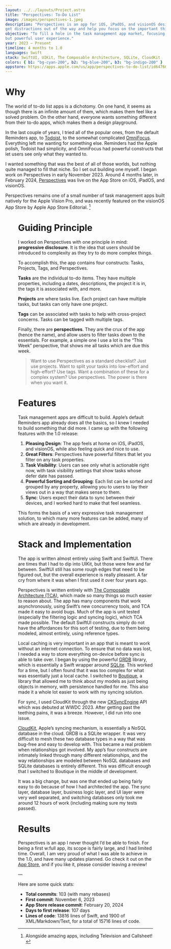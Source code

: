 ```yaml
---
layout: ../../layouts/Project.astro
title: "Perspectives: To-Do List"
image: /images/perspectives-1.jpeg
description: "Perspectives is an app for iOS, iPadOS, and visionOS designed to
get distractions out of the way and help you focus on the important things."
objective: "To fill a hole in the task management app market, focusing on a simple,
but powerful user experience."
year: 2023 — Present
timeline: 4 months to 1.0
languages: Swift
stack: SwiftUI, UIKit, The Composable Architecture, SQLite, CloudKit
colors: { b1: "bg-cyan-200", b2: "bg-blue-200", b3: "bg-indigo-200" }
appstore: https://apps.apple.com/us/app/perspectives-to-do-list/id6476648057
---
```



# Why

The world of to-do list apps is a dichotomy. On one hand, it seems as though there is an infinite amount of them, which makes them feel like a solved problem. On the other hand, everyone wants something different from their to-do apps, which makes them a design playground.

In the last couple of years, I tried all of the popular ones, from the default Reminders app, to [Todoist](https://todoist.com/), to the somewhat complicated [OmniFocus](https://www.omnigroup.com/omnifocus/). Everything left me wanting for something else. Reminders had the Apple polish, Todoist had simplicity, and OmniFocus had powerful constructs that let users see only what they wanted to. 

I wanted something that was the best of all of those worlds, but nothing quite managed to fill that niche. So I set out building one myself. I began work on Perspectives in early November 2023. Around 4 months later, in February 2024, [Perspectives](https://apps.apple.com/us/app/perspectives-to-do-list/id6476648057) was live on the App Store on iOS, iPadOS, and visionOS.

Perspectives remains one of a small number of task management apps built natively for the Apple Vision Pro, and was recently featured on the visionOS App Store by Apple App Store Editorial. [^1]

<Figure
    src={appStore}
    alt="Featured on the visionOS App Store by App Store Editorial!"
    id="fig-1"
  />

# Guiding Principle
I worked on Perspectives with one principle in mind: **progressive disclosure**. It is the idea that users should be introduced to complexity as they try to do more complex things.   
  
To accomplish this, the app contains four constructs: Tasks, Projects, Tags, and Perspectives.

**Tasks** are the individual to-do items. They have multiple properties, including a dates, descriptions, the project it is in, the tags it is associated with, and more.

**Projects** are where tasks live. Each project can have multiple tasks, but tasks can only have one project.

**Tags** can be associated with tasks to help with cross-project concerns. Tasks can be tagged with multiple tags.

Finally, there are **perspectives**. They are the crux of the app (hence the name), and allow users to filter tasks down to the essentials. For example, a simple one I use a lot is the “This Week” perspective, that shows me all tasks which are due this week. 

> Want to use Perspectives as a standard checklist? Just use projects. Want to split your tasks into low-effort and high-effort? Use tags. Want a combination of these for a complex system? Use perspectives. The power is there when you want it.

# Features
Task management apps are difficult to build. Apple’s default Reminders app already does all the basics, so I knew I needed to build something that did more. I came up with the following features with the 1.0 release:

1. **Pleasing Design**: The app feels at home on iOS, iPadOS, and visionOS, while also feeling quick and nice to use.
2. **Great Filters**: Perspectives have powerful filters that let you filter on any task properties.
3. **Task Visibility**: Users can see only what is actionable right now, with task visibility settings that show tasks whose defer date has passed.
4.  **Powerful Sorting and Grouping**: Each list can be sorted and grouped by any property, allowing you to users to lay their views out in a way that makes sense to them.
5. **Sync**: Users expect their data to sync between their devices, and I worked hard to make that feel seamless.

This forms the basis of a very expressive task management solution, to which many more features can be added, many of which are already in development.

# Stack and Implementation
The app is written almost entirely using Swift and SwiftUI. There are times that I had to dip into UIKit, but those were few and far between. SwiftUI still has some rough edges that need to be figured out, but the overall experience is really pleasant. A far cry from where it was when I first used it over four years ago. 

Perspectives is written entirely with [The Composable Architecture (TCA)](https://github.com/pointfreeco/swift-composable-architecture), which made so many things so much easier to reason about. The app has many components that work asynchronously, using Swift’s new concurrency tools, and TCA made it easy to avoid bugs. Much of the app is unit tested (especially the filtering logic and syncing logic), which TCA made possible. The default SwiftUI constructs simply do not have the affordances for this sort of testing, due to them being modeled, almost entirely, using reference types. 

Local caching is very important in an app that is meant to work without an internet connection. To ensure that no data was lost, I needed a way to store everything on-device before sync is able to take over. I began by using the powerful [GRDB](https://github.com/groue/GRDB.swift) library, which is essentially a Swift wrapper around [SQLite](https://www.sqlite.org/). This worked for a time, but I often found that it was too complex for what was essentially just a local cache. I switched to [Boutique](https://github.com/mergesort/Boutique?tab=readme-ov-file), a library that allowed me to think about my models as just being objects in memory, with persistence handled for me. This also made it a whole lot easier to work with my syncing solution.  
  
For sync, I used CloudKit through the new [CKSyncEngine](https://developer.apple.com/documentation/cloudkit/cksyncengine) API which was debuted at WWDC 2023. After getting past the teething pains, it was a breeze. However, I did run into one issue. 

[CloudKit](https://developer.apple.com/documentation/cloudkit), Apple’s syncing mechanism, is essentially a NoSQL database in the cloud. GRDB is a SQLite wrapper. It was very difficult to mesh these two database types in a way that was bug-free and easy to develop with. This became a real problem when relationships got involved. My app’s four constructs are intimately linked through many different relationships, and the way relationships are modeled between NoSQL databases and SQLite databases is entirely different. This was difficult enough that I switched to Boutique in the middle of development.   
  
It was a big change, but was one that ended up being fairly easy to do because of how I had architected the app. The sync layer, database layer, business logic layer, and UI layer were very well separated, and switching databases only took me around 12 hours of work (including making sure my tests passed).

# Results
Perspectives is an app I never thought I’d be able to finish. For being a first w:full app, its scope is fairly large, and I had limited time. Overall, I am very proud of what I was able to achieve in the 1.0, and have many updates planned. Go check it out on the [App Store](https://apps.apple.com/us/app/perspectives-to-do-list/id6476648057), and if you like it, please consider leaving a review! 

—

Here are some quick stats: 
- **Total commits**: 103 (with many rebases)
- **First commit**: November 6, 2023
- **App Store release commit**: February 20, 2024
- **Days to first release**: 107 days
- **Lines of code**: 13816 lines of Swift, and 1900 of XML/Markdown/Text, for a total of 15716 lines of code.


[^1]:	Alongside amazing apps, including Television and Callsheet!
